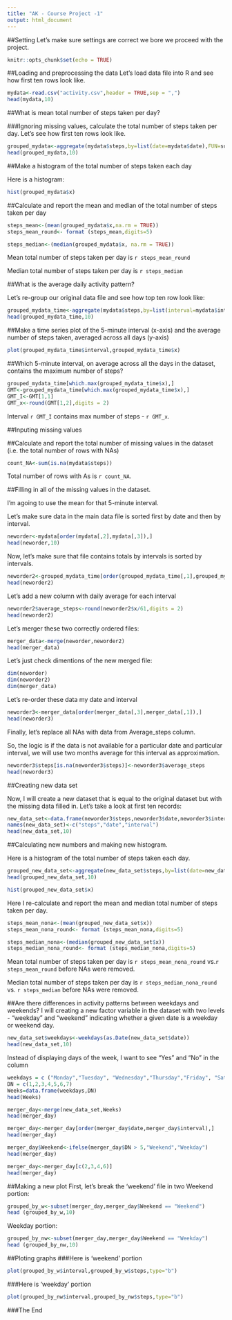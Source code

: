 ---
title: "AK - Course Project -1"
output: html_document
---

##Setting
Let's make sure settings are correct we bore we proceed with the project.
```{r setup, }
knitr::opts_chunk$set(echo = TRUE)
```

##Loading and preprocessing the data
Let's load data file into R and see how first ten rows look like.

```{r load,}
mydata<-read.csv("activity.csv",header = TRUE,sep = ",")
head(mydata,10)
```


##What is mean total number of steps taken per day?

###Ignoring missing values, calculate the total number of steps taken per day.
Let's see how first ten rows look like.
```{r group}
grouped_mydata<-aggregate(mydata$steps,by=list(date=mydata$date),FUN=sum,na.rm=TRUE)
head(grouped_mydata,10)
```
##Make a histogram of the total number of steps taken each day

Here is a histogram:
```{r hist}
hist(grouped_mydata$x)
```

##Calculate and report the mean and median of the total number of steps taken per day

```{r mean,results='hide'}
steps_mean<-(mean(grouped_mydata$x,na.rm = TRUE))
steps_mean_round<- format (steps_mean,digits=5)
```

```{r median, results='hide'}
steps_median<-(median(grouped_mydata$x, na.rm = TRUE))
```
Mean total number of steps taken per day is `r steps_mean_round`

Median total number of steps taken per day is `r steps_median`


##What is the average daily activity pattern?

Let's re-group our original data file and see how top ten row look like:

```{r re-group}
grouped_mydata_time<-aggregate(mydata$steps,by=list(interval=mydata$interval),FUN= mean, na.rm=TRUE)
head(grouped_mydata_time,10)
```

##Make a time series plot of the 5-minute interval (x-axis) and the average number of steps taken, averaged across all days (y-axis)

```{r plot}
plot(grouped_mydata_time$interval,grouped_mydata_time$x)
```

##Which 5-minute interval, on average across all the days in the dataset, contains the maximum number of steps?

```{r max steps,results='hide'}
grouped_mydata_time[which.max(grouped_mydata_time$x),]
GMT<-grouped_mydata_time[which.max(grouped_mydata_time$x),]
GMT_I<-GMT[1,1]
GMT_x<-round(GMT[1,2],digits = 2)

```
Interval `r GMT_I` contains max number of steps - `r GMT_x`.


##Inputing missing values

##Calculate and report the total number of missing values in the dataset (i.e. the total number of rows with NAs)

```{r count NA, results='hide'}
count_NA<-sum(is.na(mydata$steps))
```
Total number of rows with As is `r count_NA`.

##Filling in all of the missing values in the dataset. 

I'm agoing to use the mean for that 5-minute interval.

Let's make sure data in the main data file is sorted first by date and then by interval.
```{r check order1}
neworder<-mydata[order(mydata[,2],mydata[,3]),]
head(neworder,10)
```
Now, let's make sure that file contains totals by intervals is sorted by intervals.

```{r check order2}
neworder2<-grouped_mydata_time[order(grouped_mydata_time[,1],grouped_mydata_time[,2]),]
head(neworder2)
```

Let's add a new column with daily average for each interval

```{r  adding average}
neworder2$average_steps<-round(neworder2$x/61,digits = 2)
head(neworder2)
```
Let's merger these two correctly ordered files:
```{r merger}
merger_data<-merge(neworder,neworder2)
head(merger_data)
```
Let's just check dimentions of the new merged file:
```{r, check dim}
dim(neworder)
dim(neworder2)
dim(merger_data)
```
Let's re-order these data my date and interval
```{r reorder merger_data}
neworder3<-merger_data[order(merger_data[,3],merger_data[,1]),]
head(neworder3)
```
Finally, let's replace all NAs with data from Average_steps column. 

So, the logic is if the data is not available for a particular date and particular interval, we will use two months average for this interval as approximation.

```{r replace NAs}
neworder3$steps[is.na(neworder3$steps)]<-neworder3$average_steps
head(neworder3)
```
##Creating new data set

Now, I will create a new dataset that is equal to the original dataset but with the missing data filled in. Let's take a look at first ten records:

```{r new data set}
new_data_set<-data.frame(neworder3$steps,neworder3$date,neworder3$interval)
names(new_data_set)<-c("steps","date","interval")
head(new_data_set,10)
```

##Calculating new numbers and making new histogram.

Here is a histogram of the total number of steps taken each day.
```{r group by date - no NA}
grouped_new_data_set<-aggregate(new_data_set$steps,by=list(date=new_data_set$date),FUN=sum)
head(grouped_new_data_set,10)
```

```{r hist - no NA}
hist(grouped_new_data_set$x)
```



Here I re-calculate and report the mean and median total number of steps taken per day. 

```{r mean  - no NAs}
steps_mean_nona<-(mean(grouped_new_data_set$x))
steps_mean_nona_round<- format (steps_mean_nona,digits=5)
```

```{r median - no NAs}
steps_median_nona<-(median(grouped_new_data_set$x))
steps_median_nona_round<- format (steps_median_nona,digits=5)
```
Mean total number of steps taken per day is `r steps_mean_nona_round` vs.`r steps_mean_round` before NAs were removed.

Median total number of steps taken per day is `r steps_median_nona_round` vs. `r steps_median` before NAs were removed.





##Are there differences in activity patterns between weekdays and weekends?
I will creating a new factor variable in the dataset with two levels - "weekday" and "weekend" indicating whether a given date is a weekday or weekend day.

```{r add weekdays}
new_data_set$weekdays<-weekdays(as.Date(new_data_set$date))
head(new_data_set,10)
```


Instead of displaying days of the week, I want to see "Yes" and "No" in the column

```{r adding yes and no}
weekdays = c ("Monday","Tuesday", "Wednesday","Thursday","Friday", "Saturday", "Sunday")
DN = c(1,2,3,4,5,6,7)
Weeks=data.frame(weekdays,DN)
head(Weeks)

merger_day<-merge(new_data_set,Weeks)
head(merger_day)

merger_day<-merger_day[order(merger_day$date,merger_day$interval),]
head(merger_day)
```

```{r assign yes or no}
merger_day$Weekend<-ifelse(merger_day$DN > 5,"Weekend","Weekday")
head(merger_day)
```
```{r}
merger_day<-merger_day[c(2,3,4,6)]
head(merger_day)
```

##Making a new plot
First, let's break the 'weekend' file in two
Weekend portion:
```{r weekend portion}
grouped_by_w<-subset(merger_day,merger_day$Weekend == "Weekend")
head (grouped_by_w,10)
```
Weekday portion:
```{r non-weekend portion}
grouped_by_nw<-subset(merger_day,merger_day$Weekend == "Weekday")
head (grouped_by_nw,10)
```


##Ploting graphs
###Here is 'weekend' portion

```{r plot weekend graphs,echo = TRUE}
plot(grouped_by_w$interval,grouped_by_w$steps,type="b")
```


###Here is 'weekday' portion
```{r plot weekend graphs2,echo = TRUE}
plot(grouped_by_nw$interval,grouped_by_nw$steps,type="b")
```

###The End